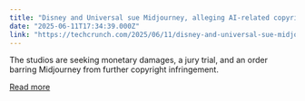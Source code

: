 ```yaml
---
title: "Disney and Universal sue Midjourney, alleging AI-related copyright infringement"
date: "2025-06-11T17:34:39.000Z"
link: "https://techcrunch.com/2025/06/11/disney-and-universal-sue-midjourney-alleging-ai-related-copyright-infringement/"
---
```


The studios are seeking monetary damages, a jury trial, and an order barring Midjourney from further copyright infringement. 

[Read more](https://techcrunch.com/2025/06/11/disney-and-universal-sue-midjourney-alleging-ai-related-copyright-infringement/)
